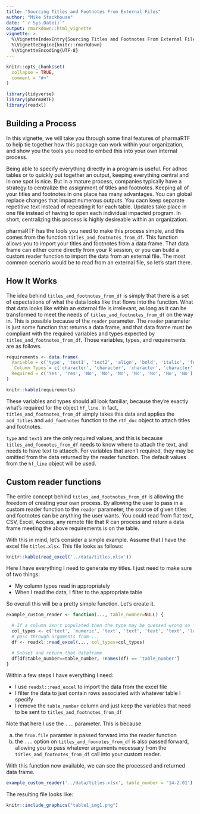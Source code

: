 ```yaml
---
title: "Sourcing Titles and Footnotes From External Files"
author: "Mike Stackhouse"
date: "`r Sys.Date()`"
output: rmarkdown::html_vignette
vignette: >
  %\VignetteIndexEntry{Sourcing Titles and Footnotes From External Files}
  %\VignetteEngine{knitr::rmarkdown}
  %\VignetteEncoding{UTF-8}
---
```


```r
knitr::opts_chunk$set(
  collapse = TRUE,
  comment = "#>"
)

library(tidyverse)
library(pharmaRTF)
library(readxl)
```

## Building a Process

In this vignette, we will take you through some final features of pharmaRTF to help tie together how this package can work within your organization, and show you the tools you need to embed this into your own internal process.

Being able to specify everything directly in a program is useful. For adhoc tables or to quickly put together an output, keeping everything central and in one spot is nice. But in a mature process, companies typically have a strategy to centralize the assignment of titles and footnotes. Keeping all of your titles and footnotes in one place has many advantages. You can global replace changes that impact numerous outputs. You cacn keep separate repetitive text instead of repeating it for each table. Updates take place in one file instead of having to open each individual impacted program. In short, centralizing this process is highly desireable within an organization.

pharmaRTF has the tools you need to make this process simple, and this comes from the function `titles_and_footnotes_from_df`. This function allows you to import your titles and footnotes from a data frame. That data frame can either come directly from your R session, or you can build a custom reader function to import the data from an external file. The most common scenario would be to read from an external file, so let's start there. 

## How It Works

The idea behind `titles_and_footnotes_from_df` is simply that there is a set of expectations of what the data looks like that flows into the function. What that data looks like within an external file is irrelevant, as long as it can be transformed to meet the needs of `titles_and_footnotes_from_df` on the way in. This is possible because of the `reader` parameter. The `reader` parameter is just some function that returns a data frame, and that data frame must be compliant with the required variables and types expected by `titles_and_footnotes_from_df`. Those variables, types, and requirements are as follows. 


```r
requirements <- data.frame(
  Variable = c('type', 'text1', 'text2', 'align', 'bold', 'italic', 'font', 'font_size', 'index'),
  `Column Types`= c('character', 'character', 'character', 'character', 'logical', 'logical', 'character', 'numeric', 'numeric'),
  Required = c('Yes', 'Yes', 'No', 'No', 'No', 'No', 'No', 'No', 'No')
)

knitr::kable(requirements)
```

These variables and types should all look familiar, because they're exactly what's required for the object `hf_line`. In fact, `titles_and_footnotes_from_df` simply takes this data and applies the `add_titles` and `add_footnotes` function to the `rtf_doc` object to attach titles and footnotes. 

`type` and `text1` are the only required values, and this is because `titles_and_foonotes_from_df` needs to know where to attach the text, and needs to have text to attacch. For variables that aren't required, they may be omitted from the data returned by the reader function. The default values from the `hf_line` object will be used.

## Custom reader functions

The entire concept behind `titles_and_footnotes_from_df` is allowing the freedom of creating your own process. By allowing the user to pass in a custom reader function to the `reader` parameter, the source of given titles and footnotes can be anything the user wants. You could read from flat text, CSV, Excel, Access, any remote file that R can process and return a data frame meeting the above requirements is on the table.

With this in mind, let's consider a simple example. Assume that I have the excel file `titles.xlsx`. This file looks as follows:

```r
knitr::kable(read_excel('../data/titles.xlsx'))

```

Here I have everything I need to generate my titles. I just need to make sure of two things:

- My column types read in appropriately
- When I read the data, I filter to the appropriate table

So overall this will be a pretty simple function. Let's create it.

```r
example_custom_reader <- function(..., table_number=NULL) {

  # If a column isn't populated then the type may be guessed wrong so force it
  col_types <- c('text', 'numeric', 'text', 'text', 'text', 'text', 'logical', 'logical')
  # pass through arguments from ...
  df <- readxl::read_excel(..., col_types=col_types)

  # Subset and return that dataframe
  df[df$table_number==table_number, !names(df) == 'table_number']
}

```

Within a few steps I have everything I need:

- I use `readxl::read_excel` to import the data from the excel file
- I filter the data to just contain rows associated with whatever table I specify
- I remove the `table_number` column and just keep the variables that need to be sent to `titles_and_footnotes_from_df`

Note that here I use the `...` parameter. This is because 

a) the `from.file` paramter is passed forward into the reader function
b) the `...` option on `titles_and_foonotes_from_df` is also passed forward, allowing you to pass whatever arguments necessary from the `titles_and_footnotes_from_df` call into your custom reader. 

With this function now available, we can see the processed and returned data frame. 

```r
example_custom_reader('../data/titles.xlsx', table_number = '14-2.01')

```


The resulting file looks like:
```r
knitr::include_graphics("table1_img1.png")
```






